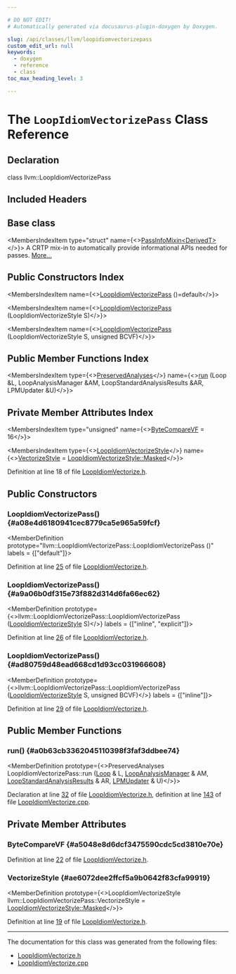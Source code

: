 ```yaml
---

# DO NOT EDIT!
# Automatically generated via docusaurus-plugin-doxygen by Doxygen.

slug: /api/classes/llvm/loopidiomvectorizepass
custom_edit_url: null
keywords:
  - doxygen
  - reference
  - class
toc_max_heading_level: 3

---
```





# The `LoopIdiomVectorizePass` Class Reference

<DoxygenPage pluginConfig={pluginConfig}>



## Declaration

<CodeBlock>class llvm::LoopIdiomVectorizePass</CodeBlock>

## Included Headers

<IncludesList>
<IncludesListItem
  filePath="llvm/Transforms/Vectorize/LoopIdiomVectorize.h"
  permalink="/docs/api/files/include/include/llvm/include/llvm/transforms/include/llvm/transforms/vectorize/loopidiomvectorize-h"
  isLocal="true" />
</IncludesList>

## Base class

<MembersIndex>

<MembersIndexItem
  type="struct"
  name={<><a href="/docs/api/structs/llvm/passinfomixin">PassInfoMixin&lt;DerivedT&gt;</a></>}>
A CRTP mix-in to automatically provide informational APIs needed for passes. <a href="/docs/api/structs/llvm/passinfomixin/#details">More...</a>
</MembersIndexItem>

</MembersIndex>

## Public Constructors Index

<MembersIndex>

<MembersIndexItem
  name={<><a href="#a08e4d6180941cec8779ca5e965a59fcf">LoopIdiomVectorizePass</a> ()=default</>}>
</MembersIndexItem>

<MembersIndexItem
  name={<><a href="#a9a06b0df315e73f882d314d6fa66ec62">LoopIdiomVectorizePass</a> (LoopIdiomVectorizeStyle S)</>}>
</MembersIndexItem>

<MembersIndexItem
  name={<><a href="#ad80759d48ead668cd1d93cc031966608">LoopIdiomVectorizePass</a> (LoopIdiomVectorizeStyle S, unsigned BCVF)</>}>
</MembersIndexItem>

</MembersIndex>

## Public Member Functions Index

<MembersIndex>

<MembersIndexItem
  type={<><a href="/docs/api/classes/llvm/preservedanalyses">PreservedAnalyses</a></>}
  name={<><a href="#a0b63cb3362045110398f3faf3ddbee74">run</a> (Loop &amp;L, LoopAnalysisManager &amp;AM, LoopStandardAnalysisResults &amp;AR, LPMUpdater &amp;U)</>}>
</MembersIndexItem>

</MembersIndex>

## Private Member Attributes Index

<MembersIndex>

<MembersIndexItem
  type="unsigned"
  name={<><a href="#a5048e8d6dcf3475590cdc5cd3810e70e">ByteCompareVF</a> = 16</>}>
</MembersIndexItem>

<MembersIndexItem
  type={<><a href="/docs/api/namespaces/llvm/#a205029ee514828d0fb4988399ef3ece4">LoopIdiomVectorizeStyle</a></>}
  name={<><a href="#ae6072dee2ffcf5a9b0642f83cfa99919">VectorizeStyle</a> = <a href="/docs/api/namespaces/llvm/#a205029ee514828d0fb4988399ef3ece4a6864311f985d160ad4bd46a9fbe4a4d4">LoopIdiomVectorizeStyle::Masked</a></>}>
</MembersIndexItem>

</MembersIndex>


Definition at line 18 of file <a href="/docs/api/files/include/include/llvm/include/llvm/transforms/include/llvm/transforms/vectorize/loopidiomvectorize-h">LoopIdiomVectorize.h</a>.

<SectionDefinition>

## Public Constructors

### LoopIdiomVectorizePass() {#a08e4d6180941cec8779ca5e965a59fcf}

<MemberDefinition
  prototype="llvm::LoopIdiomVectorizePass::LoopIdiomVectorizePass ()"
  labels = {["default"]}>

Definition at line <a href="/docs/api/files/include/include/llvm/include/llvm/transforms/include/llvm/transforms/vectorize/loopidiomvectorize-h/#l00025">25</a> of file <a href="/docs/api/files/include/include/llvm/include/llvm/transforms/include/llvm/transforms/vectorize/loopidiomvectorize-h">LoopIdiomVectorize.h</a>.
</MemberDefinition>

### LoopIdiomVectorizePass() {#a9a06b0df315e73f882d314d6fa66ec62}

<MemberDefinition
  prototype={<>llvm::LoopIdiomVectorizePass::LoopIdiomVectorizePass (<a href="/docs/api/namespaces/llvm/#a205029ee514828d0fb4988399ef3ece4">LoopIdiomVectorizeStyle</a> S)</>}
  labels = {["inline", "explicit"]}>

Definition at line <a href="/docs/api/files/include/include/llvm/include/llvm/transforms/include/llvm/transforms/vectorize/loopidiomvectorize-h/#l00026">26</a> of file <a href="/docs/api/files/include/include/llvm/include/llvm/transforms/include/llvm/transforms/vectorize/loopidiomvectorize-h">LoopIdiomVectorize.h</a>.
</MemberDefinition>

### LoopIdiomVectorizePass() {#ad80759d48ead668cd1d93cc031966608}

<MemberDefinition
  prototype={<>llvm::LoopIdiomVectorizePass::LoopIdiomVectorizePass (<a href="/docs/api/namespaces/llvm/#a205029ee514828d0fb4988399ef3ece4">LoopIdiomVectorizeStyle</a> S, unsigned BCVF)</>}
  labels = {["inline"]}>

Definition at line <a href="/docs/api/files/include/include/llvm/include/llvm/transforms/include/llvm/transforms/vectorize/loopidiomvectorize-h/#l00029">29</a> of file <a href="/docs/api/files/include/include/llvm/include/llvm/transforms/include/llvm/transforms/vectorize/loopidiomvectorize-h">LoopIdiomVectorize.h</a>.
</MemberDefinition>

</SectionDefinition>

<SectionDefinition>

## Public Member Functions

### run() {#a0b63cb3362045110398f3faf3ddbee74}

<MemberDefinition
  prototype={<>PreservedAnalyses LoopIdiomVectorizePass::run (<a href="/docs/api/classes/llvm/loop">Loop</a> &amp; L, <a href="/docs/api/namespaces/llvm/#a58dde534a0ea2a23cb6c779c5c283f75">LoopAnalysisManager</a> &amp; AM, <a href="/docs/api/structs/llvm/loopstandardanalysisresults">LoopStandardAnalysisResults</a> &amp; AR, <a href="/docs/api/classes/llvm/lpmupdater">LPMUpdater</a> &amp; U)</>}>

Declaration at line <a href="/docs/api/files/include/include/llvm/include/llvm/transforms/include/llvm/transforms/vectorize/loopidiomvectorize-h/#l00032">32</a> of file <a href="/docs/api/files/include/include/llvm/include/llvm/transforms/include/llvm/transforms/vectorize/loopidiomvectorize-h">LoopIdiomVectorize.h</a>, definition at line <a href="/docs/api/files/lib/lib/transforms/lib/transforms/vectorize/loopidiomvectorize-cpp/#l00143">143</a> of file <a href="/docs/api/files/lib/lib/transforms/lib/transforms/vectorize/loopidiomvectorize-cpp">LoopIdiomVectorize.cpp</a>.
</MemberDefinition>

</SectionDefinition>

<SectionDefinition>

## Private Member Attributes

### ByteCompareVF {#a5048e8d6dcf3475590cdc5cd3810e70e}

<MemberDefinition
  prototype="unsigned llvm::LoopIdiomVectorizePass::ByteCompareVF = 16">

Definition at line <a href="/docs/api/files/include/include/llvm/include/llvm/transforms/include/llvm/transforms/vectorize/loopidiomvectorize-h/#l00022">22</a> of file <a href="/docs/api/files/include/include/llvm/include/llvm/transforms/include/llvm/transforms/vectorize/loopidiomvectorize-h">LoopIdiomVectorize.h</a>.
</MemberDefinition>

### VectorizeStyle {#ae6072dee2ffcf5a9b0642f83cfa99919}

<MemberDefinition
  prototype={<>LoopIdiomVectorizeStyle llvm::LoopIdiomVectorizePass::VectorizeStyle = <a href="/docs/api/namespaces/llvm/#a205029ee514828d0fb4988399ef3ece4a6864311f985d160ad4bd46a9fbe4a4d4">LoopIdiomVectorizeStyle::Masked</a></>}>

Definition at line <a href="/docs/api/files/include/include/llvm/include/llvm/transforms/include/llvm/transforms/vectorize/loopidiomvectorize-h/#l00019">19</a> of file <a href="/docs/api/files/include/include/llvm/include/llvm/transforms/include/llvm/transforms/vectorize/loopidiomvectorize-h">LoopIdiomVectorize.h</a>.
</MemberDefinition>

</SectionDefinition>

<hr/>

The documentation for this class was generated from the following files:

<ul>
<li><a href="/docs/api/files/include/include/llvm/include/llvm/transforms/include/llvm/transforms/vectorize/loopidiomvectorize-h">LoopIdiomVectorize.h</a></li>
<li><a href="/docs/api/files/lib/lib/transforms/lib/transforms/vectorize/loopidiomvectorize-cpp">LoopIdiomVectorize.cpp</a></li>
</ul>

</DoxygenPage>
